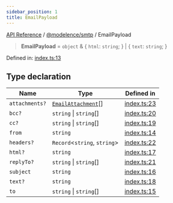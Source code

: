 ```yaml
---
sidebar_position: 1
title: EmailPayload
---
```


[API Reference](/api-reference/@modelence/smtp/type-aliases/../../../index) / [@modelence/smtp](/api-reference/@modelence/smtp/type-aliases/../index) / EmailPayload

> **EmailPayload** = `object` & \{ `html`: `string`; \} \| \{ `text`: `string`; \}

Defined in: [index.ts:13](https://github.com/modelence/modelence/blob/d88bece3974cd51974bddcc5c31e2d2934236ebd/packages/smtp/src/index.ts#L13)

## Type declaration

| Name | Type | Defined in |
| ------ | ------ | ------ |
| `attachments?` | [`EmailAttachment`](/api-reference/@modelence/smtp/type-aliases/EmailAttachment)[] | [index.ts:23](https://github.com/modelence/modelence/blob/d88bece3974cd51974bddcc5c31e2d2934236ebd/packages/smtp/src/index.ts#L23) |
| `bcc?` | `string` \| `string`[] | [index.ts:20](https://github.com/modelence/modelence/blob/d88bece3974cd51974bddcc5c31e2d2934236ebd/packages/smtp/src/index.ts#L20) |
| `cc?` | `string` \| `string`[] | [index.ts:19](https://github.com/modelence/modelence/blob/d88bece3974cd51974bddcc5c31e2d2934236ebd/packages/smtp/src/index.ts#L19) |
| `from` | `string` | [index.ts:14](https://github.com/modelence/modelence/blob/d88bece3974cd51974bddcc5c31e2d2934236ebd/packages/smtp/src/index.ts#L14) |
| `headers?` | `Record`\<`string`, `string`\> | [index.ts:22](https://github.com/modelence/modelence/blob/d88bece3974cd51974bddcc5c31e2d2934236ebd/packages/smtp/src/index.ts#L22) |
| `html?` | `string` | [index.ts:17](https://github.com/modelence/modelence/blob/d88bece3974cd51974bddcc5c31e2d2934236ebd/packages/smtp/src/index.ts#L17) |
| `replyTo?` | `string` \| `string`[] | [index.ts:21](https://github.com/modelence/modelence/blob/d88bece3974cd51974bddcc5c31e2d2934236ebd/packages/smtp/src/index.ts#L21) |
| `subject` | `string` | [index.ts:16](https://github.com/modelence/modelence/blob/d88bece3974cd51974bddcc5c31e2d2934236ebd/packages/smtp/src/index.ts#L16) |
| `text?` | `string` | [index.ts:18](https://github.com/modelence/modelence/blob/d88bece3974cd51974bddcc5c31e2d2934236ebd/packages/smtp/src/index.ts#L18) |
| `to` | `string` \| `string`[] | [index.ts:15](https://github.com/modelence/modelence/blob/d88bece3974cd51974bddcc5c31e2d2934236ebd/packages/smtp/src/index.ts#L15) |
